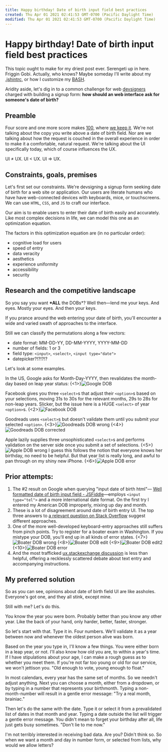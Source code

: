 ```yaml
---
title: Happy birthday! Date of birth input field best practices
created: Thu Apr 01 2021 02:41:53 GMT-0700 (Pacific Daylight Time)
modified: Thu Apr 01 2021 02:41:53 GMT-0700 (Pacific Daylight Time)
---
```

# Happy birthday! Date of birth input field best practices

This topic ought to make for my driest post ever. Serengeti up in here. Friggin Gobi. Actually, who knows? Maybe someday I'll write about my [.jshintrc](http://jshint.com/docs/options/), or how I customize my [BASH](http://en.wikipedia.org/wiki/Bash_%28Unix_shell%29).

Aridity aside, let's dig in to a common challenge for web [devsigners](http://www.devsignercon.com/) charged with building a signup form: **how should an web interface ask for someone's date of birth?**

## Preamble

Four score and one more score makes [100](https://soundcloud.com/octobersveryown/drake-0-to-100), where [we keep it](https://soundcloud.com/maddecent/grandtheft-keys-n-krates-keep-it-100). We're not talking about the copy you write above a date of birth field. Nor are we talking about how the request is couched in the overall experience in order to make it a comfortable, natural request. We're talking about the UI specifically today, which of course influences the UX.

UI ≠ UX. UI < UX. UI => UX.

## Constraints, goals, premises

Let's first set our constraints. We're devsigning a signup form seeking date of birth for a web site or application. Our users are literate humans who have have web-connected devices with keyboards, mice, or touchscreens. We can use `HTML`, `CSS`, and `JS` to craft our interface.

Our aim is to enable users to enter their date of birth easily and accurately. Like most complex decisions in life, we can model this one as an optimization equation.

The factors in this optimization equation are (in no particular order):

- cognitive load for users
- speed of entry
- data veracity
- aesthetics
- experience uniformity
- accessibility
- security

## Research and the competitive landscape

So you say you want **\*ALL** the DOBs\*? Well then—lend me your keys. And eyes. Mostly your eyes. And then your keys.

If you prance around the web entering your date of birth, you'll encounter a wide and varied swath of approaches to the interface.

Still we can classify the permutations along a few vectors:

- date format: MM-DD-YY, DD-MM-YYYY, YYYY-MM-DD
- number of fields: 1 or 3
- field type: `<input>`, `<select>`, `<input type="date">`
- datepicker?!?!?!?

Let's look at some examples.

In the US, Google asks for Month-Day-YYYY, then revalidates the month-day based on leap year status:
{<1>}![Google DOB](/images/2015/May/Screenshot-2015-05-01-14-04-18.png)

Facebook gives you three `<select>`s that adjust their `<option>`s based on your selections, moving 31s to 30s for the relevant months, 29s to 28s for non-leap years. Slicker, but the issue here is a HUGE `<select>` of year `<option>`s.
{<2>}![Facebook DOB](/content/images/2015/May/Screenshot-2015-05-01-14-08-51.png)

Goodreads uses `<select>`s but doesn't validate them until you submit your selected `<option>`.
{<3>}![Goodreads DOB wrong](/content/images/2015/May/Screenshot-2015-05-01-14-14-38.png)
{<4>}![Goodreads DOB corrected](/content/images/2015/May/Screenshot-2015-05-01-14-14-54.png)

Apple lazily supplies three unsophisticated `<select>`s and performs validation on the server side once you submit a set of selections.
{<5>}![Apple DOB wrong](/content/images/2015/May/Screenshot-2015-05-01-14-23-14.png)
I guess this follows the notion that everyone knows her birthday, no need to be helpful. But that year list is really long, and awful to pan through on my shiny new iPhone.
{<6>}![Apple DOB error](/content/images/2015/May/Screenshot-2015-05-01-14-23-22.png)

## Prior attempts:

1. The #2 result on Google when querying "input date of birth html"—
   [Well formatted date of birth input field - JSFiddle](http://jsfiddle.net/davidelrizzo/c8ASE/)—employs `<input type="tel">` and a more international date format. On the first try I entered my American DOB improperly, mixing up day and month.
2. These is a lot of disagreement around date of birth entry UI. The top three answers to [a relevant question on Stack Overflow](http://stackoverflow.com/questions/339956/whats-the-best-ui-for-entering-date-of-birth) suggest different approaches.
3. One of the more well-developed keyboard-entry approaches still suffers from pinch points. Try to register for a boater exam in Washington. If you mistype your DOB, you'll end up in all kinds of error states. {<7>}![Boater DOB wrong](/content/images/2015/May/Screenshot-2015-05-01-14-35-34.png) {<8>}![Boater DOB edit](/content/images/2015/May/Screenshot-2015-05-01-14-36-09.png) {<9>}![Boater DOB edit2](/content/images/2015/May/Screenshot-2015-05-01-14-36-47.png) {<10>}![Boater DOB error](/content/images/2015/May/Screenshot-2015-05-01-14-35-15.png)
4. And the most trafficked [ux.stackexchange discussion](http://ux.stackexchange.com/questions/5119/whats-the-best-way-to-present-date-of-birth-form-fields) is less than helpful, offering a recklessly scattered debate about text entry and accompanying instructions.

## My preferred solution

So as you can see, opinions about date of birth field UI are like assholes. Everyone's got one, and they all stink, except mine.

Still with me? Let's do this.

You know the year you were born. Probably better than you know any other year. Like the back of your hand, only harder, better, faster, stronger.

So let's start with that. Type it in. Four numbers. We'll validate it as a year between now and whenever the oldest person alive was born.

Based on the year you type in, I'll know a few things. You were either born in a leap year, or not. I'll also know how old you are, to within a year's time. If I have stipulations about your age, I can make a rough guess as to whether you meet them. If you're not far too young or old for our service, we won't jettison you. "Old enough to vote, young enough to float."

In most calendars, every year has the same set of months. So we needn't adjust anything. Next you can choose a month, either from a dropdown, or by typing in a number that represents your birthmonth. Typing a non-month-number will result in a gentle error message: "Try a real month, brainiac."

Then let's do the same with the date. Type it or select it from a prevalidated list of dates in that month and year. Typing a date outside the list will trigger a gentle error message. You didn't mean to forget your birthday after all, life just gets busy sometimes. "Don't lie to me now."

I'm not terribly interested in receiving bad data. Are you? Didn't think so. So when we want a month and day in number form, or selected from lists, why would we allow letters?
